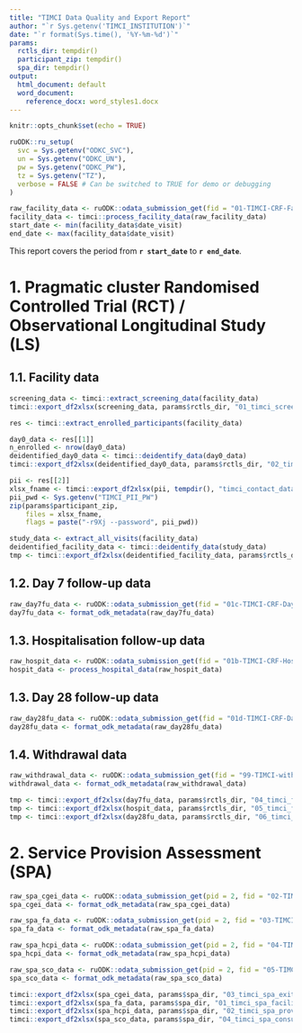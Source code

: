 ```yaml
---
title: "TIMCI Data Quality and Export Report"
author: "`r Sys.getenv('TIMCI_INSTITUTION')`"
date: "`r format(Sys.time(), '%Y-%m-%d')`"
params:
  rctls_dir: tempdir()
  participant_zip: tempdir()
  spa_dir: tempdir()
output:
  html_document: default
  word_document:
    reference_docx: word_styles1.docx
---
```


```r
knitr::opts_chunk$set(echo = TRUE)
```

```r
ruODK::ru_setup(
  svc = Sys.getenv("ODKC_SVC"),
  un = Sys.getenv("ODKC_UN"),
  pw = Sys.getenv("ODKC_PW"),
  tz = Sys.getenv("TZ"),
  verbose = FALSE # Can be switched to TRUE for demo or debugging
)
```

```r
raw_facility_data <- ruODK::odata_submission_get(fid = "01-TIMCI-CRF-Facility")
facility_data <- timci::process_facility_data(raw_facility_data)
start_date <- min(facility_data$date_visit)
end_date <- max(facility_data$date_visit)
```

This report covers the period from **`r start_date`** to **`r end_date`**.

# 1. Pragmatic cluster Randomised Controlled Trial (RCT) / Observational Longitudinal Study (LS)

## 1.1. Facility data

```r
screening_data <- timci::extract_screening_data(facility_data)
timci::export_df2xlsx(screening_data, params$rctls_dir, "01_timci_screening_data")
```

```r
res <- timci::extract_enrolled_participants(facility_data)

day0_data <- res[[1]]
n_enrolled <- nrow(day0_data)
deidentified_day0_data <- timci::deidentify_data(day0_data)
timci::export_df2xlsx(deidentified_day0_data, params$rctls_dir, "02_timci_day0_data")

pii <- res[[2]]
xlsx_fname <- timci::export_df2xlsx(pii, tempdir(), "timci_contact_data")
pii_pwd <- Sys.getenv("TIMCI_PII_PW")
zip(params$participant_zip, 
    files = xlsx_fname, 
    flags = paste("-r9Xj --password", pii_pwd))

```

```r
study_data <- extract_all_visits(facility_data)
deidentified_facility_data <- timci::deidentify_data(study_data)
tmp <- timci::export_df2xlsx(deidentified_facility_data, params$rctls_dir, "03_timci_facility_visits_data")
```

## 1.2. Day 7 follow-up data

```r
raw_day7fu_data <- ruODK::odata_submission_get(fid = "01c-TIMCI-CRF-Day7")
day7fu_data <- format_odk_metadata(raw_day7fu_data)
```

## 1.3. Hospitalisation follow-up data

```r
raw_hospit_data <- ruODK::odata_submission_get(fid = "01b-TIMCI-CRF-Hospital")
hospit_data <- process_hospital_data(raw_hospit_data)
```

## 1.3. Day 28 follow-up data

```r
raw_day28fu_data <- ruODK::odata_submission_get(fid = "01d-TIMCI-CRF-Day28")
day28fu_data <- format_odk_metadata(raw_day28fu_data)
```

## 1.4. Withdrawal data

```r
raw_withdrawal_data <- ruODK::odata_submission_get(fid = "99-TIMCI-withdrawal")
withdrawal_data <- format_odk_metadata(raw_withdrawal_data)
```

```r
tmp <- timci::export_df2xlsx(day7fu_data, params$rctls_dir, "04_timci_followup_day7_data")
tmp <- timci::export_df2xlsx(hospit_data, params$rctls_dir, "05_timci_followup_hospit_data")
tmp <- timci::export_df2xlsx(day28fu_data, params$rctls_dir, "06_timci_followup_day28_data")
```

# 2. Service Provision Assessment (SPA)

```r
raw_spa_cgei_data <- ruODK::odata_submission_get(pid = 2, fid = "02-TIMCI-SPA-CGEI")
spa_cgei_data <- format_odk_metadata(raw_spa_cgei_data)

raw_spa_fa_data <- ruODK::odata_submission_get(pid = 2, fid = "03-TIMCI-SPA-Fassmt")
spa_fa_data <- format_odk_metadata(raw_spa_fa_data)

raw_spa_hcpi_data <- ruODK::odata_submission_get(pid = 2, fid = "04-TIMCI-SPA-HCPi")
spa_hcpi_data <- format_odk_metadata(raw_spa_hcpi_data)

raw_spa_sco_data <- ruODK::odata_submission_get(pid = 2, fid = "05-TIMCI-SPA-SCO")
spa_sco_data <- format_odk_metadata(raw_spa_sco_data)
```

```r
timci::export_df2xlsx(spa_cgei_data, params$spa_dir, "03_timci_spa_exit_interview_data")
timci::export_df2xlsx(spa_fa_data, params$spa_dir, "01_timci_spa_facility_assessment_data")
timci::export_df2xlsx(spa_hcpi_data, params$spa_dir, "02_timci_spa_provider_interview_data")
timci::export_df2xlsx(spa_sco_data, params$spa_dir, "04_timci_spa_consultation_obs_data")
```
